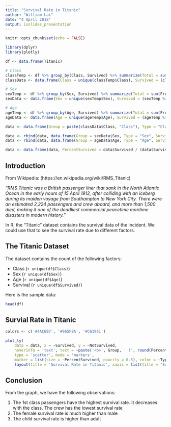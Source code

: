 ---
title: "Survival Rate in Titanic"
author: "William Lai"
date: "4 April 2018"
output: ioslides_presentation
---

```{r setup, include=FALSE}
knitr::opts_chunk$set(echo = FALSE)
```

```{r, message = FALSE, warning = FALSE}
library(dplyr)
library(plotly)
```

```{r, warning = FALSE}
df <- data.frame(Titanic)

# Class
classTemp <- df %>% group_by(Class, Survived) %>% summarize(Total = sum(Freq))
classData <- data.frame(Class = unique(classTemp$Class), Survived = (classTemp %>% filter(Survived == "Yes") %>% mutate(Survived = Total))$Survived, NotSurvived = (classTemp %>% filter(Survived == "No") %>% mutate(NotSurvived = Total))$NotSurvived)

# Sex
sexTemp <- df %>% group_by(Sex, Survived) %>% summarize(Total = sum(Freq))
sexData <- data.frame(Sex = unique(sexTemp$Sex), Survived = (sexTemp %>% filter(Survived == "Yes") %>% mutate(Survived = Total))$Survived, NotSurvived = (sexTemp %>% filter(Survived == "No") %>% mutate(NotSurvived = Total))$NotSurvived)

# Age
ageTemp <- df %>% group_by(Age, Survived) %>% summarize(Total = sum(Freq))
ageData <- data.frame(Age = unique(ageTemp$Age), Survived = (ageTemp %>% filter(Survived == "Yes") %>% mutate(Survived = Total))$Survived, NotSurvived = (ageTemp %>% filter(Survived == "No") %>% mutate(NotSurvived = Total))$NotSurvived)

data <- data.frame(Group = paste(classData$Class, "Class"), Type = "Class", Survived = classData$Survived, NotSurvived = classData$NotSurvived)

data <- rbind(data, data.frame(Group = sexData$Sex, Type = "Sex", Survived = sexData$Survived, NotSurvived = sexData$NotSurvived))
data <- rbind(data, data.frame(Group = ageData$Age, Type = "Age", Survived = ageData$Survived, NotSurvived = ageData$NotSurvived))

data <- data.frame(data, PercentSurvived = data$Survived / (data$Survived + data$NotSurvived) * 100)
```

## Introduction

From Wikipedia: (https://en.wikipedia.org/wiki/RMS_Titanic)

*"RMS Titanic was a British passenger liner that sank in the North Atlantic Ocean in the early hours of 15 April 1912, after colliding with an iceberg during its maiden voyage from Southampton to New York City. There were an estimated 2,224 passengers and crew aboard, and more than 1,500 died, making it one of the deadliest commercial peacetime maritime disasters in modern history."*

In R, the "Titanic" dataset contains the survival data of the incident. We could use that to see the survival rate due to different factors.

## The Titanic Dataset

The dataset contains the count of the following factors:

- Class (`r unique(df$Class)`)
- Sex (`r unique(df$Sex)`)
- Age (`r unique(df$Age)`)
- Survival (`r unique(df$Survived)`)

Here is the sample data:

```{r}
head(df)
```

## Survial Rate in Titanic

```{r}
colors <- c('#4AC6B7', '#965F8A', '#C61951')

plot_ly(
    data = data, x = ~Survived, y = ~NotSurvived, 
    hoverinfo = 'text', text = ~paste('<b>', Group, ' (', round(PercentSurvived, 2), "%)</b><br><br>Survived: ", Survived, "<br>Not Survived: ", NotSurvived, sep = ''),
    type = 'scatter', mode = 'markers', 
    marker = list(size = ~PercentSurvived, opacity = 0.5), color = ~Type, colors = colors) %>%
    layout(title = 'Survival Rate in Titanic', xaxis = list(title = "Survived Count"), yaxis = list(title = "Not Survived Count"))

```

## Conclusion

From the graph, we have the following observations:

1. The 1st class passengers have the highest survival rate. It decreases with the class. The crew has the lowest survival rate
2. The female survival rate is much higher than male
3. The child survival rate is higher than adult